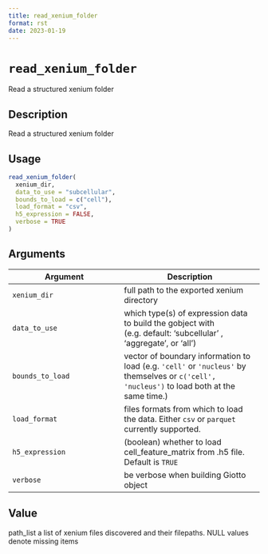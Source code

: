 ```yaml
--- 
title: read_xenium_folder 
format: rst 
date: 2023-01-19 
--- 
```

# `read_xenium_folder`

Read a structured xenium folder


## Description

Read a structured xenium folder


## Usage

```r
read_xenium_folder(
  xenium_dir,
  data_to_use = "subcellular",
  bounds_to_load = c("cell"),
  load_format = "csv",
  h5_expression = FALSE,
  verbose = TRUE
)
```


## Arguments

Argument      |Description
------------- |----------------
`xenium_dir`     |     full path to the exported xenium directory
`data_to_use`     |     which type(s) of expression data to build the gobject with (e.g. default: 'subcellular' , 'aggregate', or 'all')
`bounds_to_load`     |     vector of boundary information to load (e.g. `'cell'`  or `'nucleus'` by themselves or `c('cell', 'nucleus')` to load both at the same time.)
`load_format`     |     files formats from which to load the data. Either `csv` or `parquet` currently supported.
`h5_expression`     |     (boolean) whether to load cell_feature_matrix from .h5 file. Default is `TRUE`
`verbose`     |     be verbose when building Giotto object


## Value

path_list a list of xenium files discovered and their filepaths. NULL
 values denote missing items


